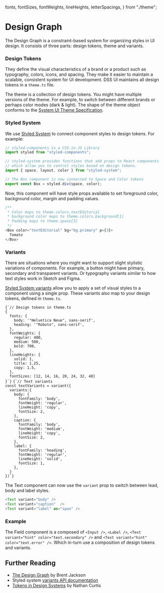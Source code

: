   fonts,
  fontSizes,
  fontWeights,
  lineHeights,
  letterSpacings,
} from "./theme";

<Meta title="Foundations/Design Graph" />

# Design Graph

<Subtitle>
  The Design Graph is a constraint-based system for organizing styles in UI
  design. It consists of three parts: design tokens, theme and variants.
</Subtitle>

### Design Tokens

They define the visual characteristics of a brand or a product such as typography, colors, icons, and spacing. They make it easier to maintain a scalable, consistent system for UI development. DSS UI maintains all design tokens in a `theme.ts` file.

The theme is a collection of design tokens. You might have multiple versions of the theme. For example, to switch between different brands or perhaps color modes (dark & light). The shape of the theme object conforms to the [System UI Theme Specification](https://system-ui.com/theme/).

### Styled System

We use [Styled System](https://styled-system.com/getting-started) to connect component styles to design tokens. For example:

```js
// styled-components is a CSS-in-JS Library
import styled from "styled-components";

// styled-system provides functions that add props to React components
// which allow you to control styles based on design tokens.
import { space, layout, color } from "styled-system";

// The Box component is now connected to Space and Color tokens
export const Box = styled.div(space, color);
```

Now, this component will have style props available to set foreground color, background color, margin and padding values.

```js
/**
 * Color maps to theme.colors.textEditorial
 * background color maps to theme.colors.background[1]
 * Padding maps to theme.space[3]
 */
<Box color="textEditorial" bg="bg.primary" p={3}>
  Tomato
</Box>
```

### Variants

There are situations where you might want to support slight stylistic variations of components. For example, a button might have primary, secondary and transparent variants. Or typography variants similar to how text styles work in Sketch and Figma.

[Styled System variants](https://styled-system.com/variants) allow you to apply a set of visual styles to a component using a single prop. These variants also map to your design tokens, defined in `theme.ts`.

<Flex alignItems="center">
  <Box as="pre" width="50%" my={0} mr={3}>
    <code className="language-js">{`// Design tokens in theme.ts
{
  fonts: {
    body: '"Helvetica Neue", sans-serif',
    heading: '"Roboto", sans-serif',
  },
  fontWeights: {
    regular: 400,
    medium: 500,
    bold: 700,
  },
  lineHeights: {
    solid: 1,
    title: 1.25,
    copy: 1.5,
  },
  fontSizes: [12, 14, 16, 20, 24, 32, 48]
}`}</code>
  </Box>
  <Box as="pre" width="50%" my={0}>
    <code className="language-js">{`// Text variants
const textVariants = variant({
  variants:{
    body: {
      fontFamily: 'body',
      fontWeight: 'regular',
      lineHeight: 'copy',
      fontSize: 2,
    },
    caption: {
      fontFamily: 'body',
      fontWeight: 'medium',
      lineHeight: 'copy',
      fontSize: 2,
    },
    label: {
      fontFamily: 'heading',
      fontWeight: 'regular',
      lineHeight: 'solid',
      fontSize: 1,
    },
  }
})`}</code>
  </Box>
</Flex>

The Text component can now use the `variant` prop to switch between lead, body and label styles.

```js
<Text variant="body" />
<Text variant="caption"  />
<Text variant="label" as="span" />
```

### Example

The Field component is a composed of `<Input />`, `<Label />`, `<Text variant="hint" color="text.secondary" />` and `<Text variant="hint" color="text.error" />`. Which in-turn use a composition of design tokens and variants.

## Further Reading

- [The Design Graph](https://jxnblk.com/blog/design-graph/) by Brent Jackson
- Styled system [variants API documentation](https://styled-system.com/variants)
- [Tokens in Design Systems](https://medium.com/eightshapes-llc/tokens-in-design-systems-25dd82d58421) by Nathan Curtis
